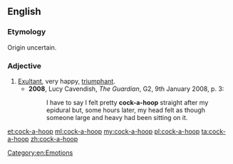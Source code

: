 ==English==

===Etymology===
Origin uncertain.

===Adjective===
{{en-adj}}

# [[exultant|Exultant]], very happy, [[triumphant]].
#* '''2008''', Lucy Cavendish, ''The Guardian'', G2, 9th January 2008, p. 3:
#*: I have to say I felt pretty '''cock-a-hoop''' straight after my epidural but, some hours later, my head felt as though someone large and heavy had been sitting on it.

[[Category:en:Emotions]]

[[et:cock-a-hoop]]
[[ml:cock-a-hoop]]
[[my:cock-a-hoop]]
[[pl:cock-a-hoop]]
[[ta:cock-a-hoop]]
[[zh:cock-a-hoop]]